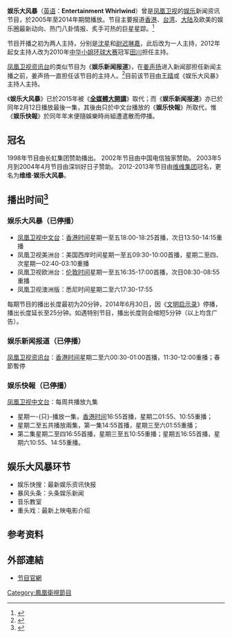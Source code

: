 {{电视节目信息框
| 名称      = 娱乐大风暴
| 英文名称  = Entertainment Whirlwind
| 图片      = [[File:娱乐大风暴.JPG|300px]]
| 图说      = 2014年1月起使用的片头
| 类型      = 娱乐新闻
| 原创      = [[凤凰卫视|凤凰卫视]]
| 主持      = [[尉迟琳嘉|尉迟琳嘉]]<br>[[沈星|沈星]]（2011年及之前）<br>[[竹幼婷|竹幼婷]]<br>[[姜声扬|姜声扬]]<br>[[田川|田川]]（2012年至結束）
| 国家      = {{HK}}
| 语言      = [[普通话|普通话]]
| 集数      = 约2000
| 每集长度  = 25分钟（含广告）
| 制作公司  = [[凤凰卫视|凤凰卫视]]
| 电视网    = [[凤凰卫视中文台|凤凰卫视中文台]]、欧洲台、美洲台及澳洲版
| 图像制式  = [[SDTV|SDTV]]、[[HDTV|HDTV]]（2014年起高标清同步广播）
| 播出国家  = {{HK}}
| 开始      = 2005年
| 结束      = 2014年12月31日
| 前作      = 《相聚鳳凰台》
| 相关节目 = 
| 官方网站  =http://phtv.ifeng.com/program/yldfb/
}}
{{电视节目信息框
| 名称      = 娱乐新闻报道
| 英文名称  = Entertainment News Report
| 类型      = 娱乐新闻
| 原创      = [[凤凰卫视|凤凰卫视]]
| 主持      = [[王晴|王晴]]<br>[[尉迟琳嘉|尉迟琳嘉]]<br>[[姜声扬|姜声扬]]（已不再主持）<br>[[沈星|沈星]]（2011年及之前）<br>[[竹幼婷|竹幼婷]]<br>[[田川|田川]]（2012年至今）
| 国家      = {{HK}}
| 语言      = [[普通话|普通话]]
| 集数      = 约2000
| 每集长度  = 30分钟（含广告）
| 制作公司  = [[凤凰卫视|凤凰卫视]]
| 电视网    = [[凤凰卫视资讯台|凤凰卫视资讯台]]
| 图像制式  = [[SDTV|SDTV]]、[[HDTV|HDTV]]（2014年起高标清同步广播）
| 播出国家  = {{HK}}
| 开始      = 2005年
| 结束      = 2015年2月12日
| 前作      = 
| 相关节目 = 
| 官方网站  =<!--http://v.ifeng.com/vlist/tv/ylxwbd/all/0/1/detail.shtml-->
}}
{{电视节目信息框
| 名称      = 娱乐快报
| 英文名称  = Show Biz Express
| 类型      = 娱乐新闻
| 原创      = [[凤凰卫视|凤凰卫视]]
| 主持      = [[尉迟琳嘉|尉迟琳嘉]]
| 国家      = {{HK}}
| 语言      = [[普通话|普通话]]
| 集数      = 393（一日多集）
| 每集长度  = 5分钟
| 制作公司  = [[凤凰卫视|凤凰卫视]]
| 电视网    = [[凤凰卫视中文台|凤凰卫视中文台]]
| 图像制式  = [[HDTV|HDTV]]
| 播出国家  = {{HK}}
| 开始      = 2015年3月17日
| 结束      = 2015年12月31日
| 前作      = 
| 相关节目 = 
| 官方网站  =<!--http://v.ifeng.com/vlist/tv/ylkb/all/0/1/detail.shtml-->
}}
'''娱乐大风暴'''（[[英语|英语]]：'''Entertainment Whirlwind'''）曾是[[凤凰卫视|凤凰卫视]]的[[娱乐|娱乐]]新闻资讯节目，於2005年至2014年期間播放。节目主要报道[[香港|香港]]、[[台湾|台湾]]、[[大陆|大陆]]及欧美的娱乐圈最新动向、热门八卦情报、炙手可热的巨星星踪。<ref>{{Cite web |url=http://v.ifeng.com/vlist/tv/yldfb/all/0/1/detail.shtml |title=娱乐大风暴节目简介 |access-date=2014-07-16 |archive-date=2019-05-21 |archive-url=https://web.archive.org/web/20190521074835/http://v.ifeng.com/vlist/tv/yldfb/all/0/1/detail.shtml |dead-url=no }}</ref>

节目开播之初为两人主持，分别是[[沈星|沈星]]和[[尉迟琳嘉|尉迟琳嘉]]，此后改为一人主持，2012年起女主持人改为2010年[[中华小姐环球大赛|中华小姐环球大赛]]冠军[[田川|田川]]担任主持。

[[凤凰卫视资讯台|凤凰卫视资讯台]]的类似节目为《'''娱乐新闻报道'''》，在[[姜声扬|姜声扬]]进入新闻部担任新闻主播之前，姜声扬一直担任该节目的主持人。<ref>{{Cite web |url=http://phtv.ifeng.com/star/jiangshengyang/200907/0701_6663_1228672.shtml |title=凤凰主播姜声扬个人简介 |access-date=2014-07-16 |archive-date=2018-05-10 |archive-url=https://web.archive.org/web/20180510102203/http://phtv.ifeng.com/star/jiangshengyang/200907/0701_6663_1228672.shtml |dead-url=no }}</ref>目前该节目由[[王晴|王晴]]或《娱乐大风暴》主持人主持。

《'''娱乐大风暴'''》已於2015年被《'''[[全媒體大開講|全媒體大開講]]'''》取代；而《'''娱乐新闻报道'''》亦已於同年2月12日播放最後一集，其後由只於中文台播放的《'''娱乐快報'''》所取代，惟《'''娱乐快報'''》於同年年末便隨娛樂時尚組遭遣散而停播。

==冠名==
1998年节目由长虹集团赞助播出。
2002年节目由中国电信独家赞助。
2003年5月到2004年4月节目由深圳好日子赞助。
2012-2013年节目由[[维维集团|维维集团]]冠名，更名为'''维维·娱乐大风暴'''。

==播出时间<ref>{{Cite web |url=http://phtv.ifeng.com/epg/ |title=节目单 |accessdate=2014-07-16 |archive-date=2013-07-14 |archive-url=https://web.archive.org/web/20130714052031/http://phtv.ifeng.com/epg/ |dead-url=yes }}</ref>==
===娱乐大风暴（已停播）===
*[[凤凰卫视中文台|凤凰卫视中文台]]：[[香港时间|香港时间]]星期一至五18:00-18:25首播，次日13:50-14:15重播
*凤凰卫视美洲台：美国西岸时间星期一至五09:30-10:00首播，星期二至四、次星期一02:40-03:10重播
*凤凰卫视欧洲台：[[伦敦时间|伦敦时间]]星期一至五16:35-17:00首播，次日08:30-08:55重播
*凤凰卫视澳洲版：悉尼时间星期二至六17:30-17:55
每期节目的播出长度最初为20分钟，2014年6月30日，因《[[文明启示录|文明启示录]]》停播，播出长度延长至25分钟。如遇特别节目，播出长度则会缩短5分钟（以上均含广告）。

===娱乐新闻报道（已停播）===
[[凤凰卫视资讯台|凤凰卫视资讯台]]：[[香港时间|香港时间]]星期二至六00:30-01:00首播，11:30-12:00重播；春節暫停

===娱乐快報（已停播）===
[[凤凰卫视中文台|凤凰卫视中文台]]：每周共播放九集
*星期一-{只}-播放一集，[[香港时间|香港时间]]16:55首播，星期二01:55、10:55重播；
*星期二至五共播放兩集，第一集14:55首播，星期三至六01:55重播；
*第二集星期二至四16:55首播，星期三至五10:55重播；星期五16:55首播，星期六10:55、14:55重播。

==娱乐大风暴环节==
*娱乐快搜：最新娱乐资讯快报
*暴风头条：头条娱乐新闻
*音乐教室
*重头戏：最新上映电影介绍

==参考资料==
{{Reflist}}

==外部連結==
*[http://phtv.ifeng.com/program/yldfb/ 节目官網] {{Wayback|url=http://phtv.ifeng.com/program/yldfb/ |date=20200105095159 }}

[[Category:鳳凰衛視節目|Category:鳳凰衛視節目]]